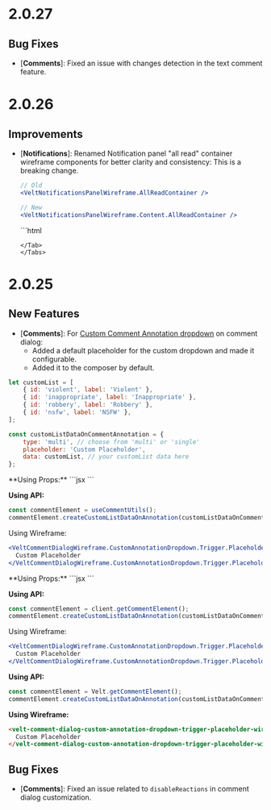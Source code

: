 # 2.0.27


## Bug Fixes

- [**Comments**]: Fixed an issue with changes detection in the text comment feature.

# 2.0.26

## Improvements

- [**Notifications**]: Renamed Notification panel "all read" container wireframe components for better clarity and consistency:
<Warning>This is a breaking change.</Warning>
  <Tabs>
   <Tab title="React / Next.js">
  ```jsx
  // Old
  <VeltNotificationsPanelWireframe.AllReadContainer />

  // New
  <VeltNotificationsPanelWireframe.Content.AllReadContainer />
  ```
  </Tab>
  <Tab title="HTML / Other Frameworks">
  ```html
  <!-- Old -->
  <velt-notifications-panel-all-read-container-wireframe></velt-notifications-panel-all-read-container-wireframe>

  <!-- New -->
  <velt-notifications-panel-content-all-read-container-wireframe></velt-notifications-panel-content-all-read-container-wireframe>
  ```
  </Tab>
  </Tabs>

# 2.0.25

## New Features

- [**Comments**]: For [Custom Comment Annotation dropdown](/async-collaboration/comments/customize-behavior/custom-lists#1-add-custom-lists-on-comment-annotation) on comment dialog:
  - Added a default placeholder for the custom dropdown and made it configurable.
  - Added it to the composer by default.

```jsx
let customList = [
    { id: 'violent', label: 'Violent' },
    { id: 'inappropriate', label: 'Inappropriate' },
    { id: 'robbery', label: 'Robbery' },
    { id: 'nsfw', label: 'NSFW' },
];

const customListDataOnCommentAnnotation = {
	type: 'multi', // choose from 'multi' or 'single'
    placeholder: 'Custom Placeholder',
    data: customList, // your customList data here
};
```

<Tabs>
<Tab title="React / Next.js with hooks">
**Using Props:**
```jsx	
<VeltComments customListDataOnAnnotation={customListDataOnCommentAnnotation} />
```

**Using API:**
```jsx
const commentElement = useCommentUtils();		
commentElement.createCustomListDataOnAnnotation(customListDataOnCommentAnnotation);
```

Using Wireframe:
```jsx
<VeltCommentDialogWireframe.CustomAnnotationDropdown.Trigger.Placeholder>
  Custom Placeholder
</VeltCommentDialogWireframe.CustomAnnotationDropdown.Trigger.Placeholder>
```

</Tab>

<Tab title="React / Next.js">
**Using Props:**
```jsx	
<VeltComments customListDataOnAnnotation={customListDataOnCommentAnnotation} />
```

**Using API:**
```jsx
const commentElement = client.getCommentElement();		
commentElement.createCustomListDataOnAnnotation(customListDataOnCommentAnnotation);
```

Using Wireframe:
```jsx
<VeltCommentDialogWireframe.CustomAnnotationDropdown.Trigger.Placeholder>
  Custom Placeholder
</VeltCommentDialogWireframe.CustomAnnotationDropdown.Trigger.Placeholder>
```
</Tab>

<Tab title="HTML / Other Frameworks">

**Using API:**
```jsx
const commentElement = Velt.getCommentElement();			
commentElement.createCustomListDataOnAnnotation(customListDataOnCommentAnnotation);
```

**Using Wireframe:**
```html
<velt-comment-dialog-custom-annotation-dropdown-trigger-placeholder-wireframe>
  Custom Placeholder
</velt-comment-dialog-custom-annotation-dropdown-trigger-placeholder-wireframe>
```
</Tab>
</Tabs>

## Bug Fixes

- [**Comments**]: Fixed an issue related to `disableReactions` in comment dialog customization.

